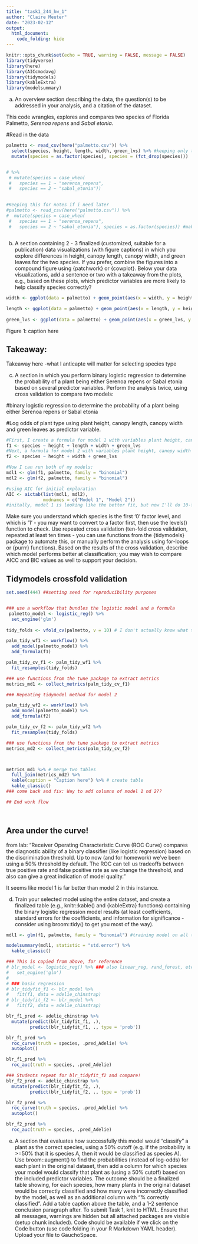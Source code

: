 ```yaml
---
title: "task1_244_hw_1"
author: "Claire Meuter"
date: "2023-02-12"
output: 
  html_document:
    code_folding: hide
---
```


```r
knitr::opts_chunk$set(echo = TRUE, warning = FALSE, message = FALSE)
library(tidyverse)
library(here)
library(AICcmodavg)
library(tidymodels)
library(kableExtra)
library(modelsummary)
```
a. An overview section describing the data, the question(s) to be addressed in your analysis, and a citation of the dataset.

This code wrangles, explores and compares two species of Florida Palmetto, *Serenoa repens* and *Sabal etonia*. 


#Read in the data 
```r
palmetto <- read_csv(here("palmetto.csv")) %>% 
  select(species, height, length, width, green_lvs) %>% #keeping only the columns that I need
  mutate(species = as.factor(species), species = (fct_drop(species)))


# %>% 
 # mutate(species = case_when(
 #   species == 1 ~ "serenoa_repens",
 #   species == 2 ~ "sabal_etonia"))
  

#Keeping this for notes if i need later
#palmetto <- read_csv(here("palmetto.csv")) %>% 
#  mutate(species = case_when(
 #   species == 1 ~ "serenoa_repens",
 #   species == 2 ~ "sabal_etonia"), species = as.factor(species)) #making species as.factor for regression 
  
```
b. A section containing 2 - 3 finalized (customized, suitable for a publication) data visualizations (with figure captions) in which you explore differences in height, canopy length, canopy width, and green leaves for the two species. If you prefer, combine the figures into a compound figure using {patchwork} or {cowplot}. Below your data visualizations, add a sentence or two with a takeaway from the plots, e.g., based on these plots, which predictor variables are more likely to help classify species correctly?

```r
width <- ggplot(data = palmetto) + geom_point(aes(x = width, y = height, color = species))

length <- ggplot(data = palmetto) + geom_point(aes(x = length, y = height, color = species))
 
green_lvs <- ggplot(data = palmetto) + geom_point(aes(x = green_lvs, y = height, color = species))
```
Figure 1: caption here 

## Takeaway: 
Takeaway here 
-what I anticapte will matter for selecting species type 

c. A section in which you perform binary logistic regression to determine the probability of a plant being either Serenoa repens or Sabal etonia based on several predictor variables.  Perform the analysis twice, using cross validation to compare two models:

#binary logistic regression to determine the probability of a plant being either Serenoa repens or Sabal etonia

#Log odds of plant type using plant height, canopy length, canopy width and green leaves as predictor variable.
```r
#First, I create a formula for model 1 with variables plant height, canopy length, canopy width and green leaves
f1 <- species ~ height + length + width + green_lvs
#Next, a formula for model 2 with variables plant height, canopy width and green leaves
f2 <- species ~ height + width + green_lvs

#Now I can run both of my models: 
mdl1 <- glm(f1, palmetto, family = "binomial")
mdl2 <- glm(f2, palmetto, family = "binomial")

#using AIC for initial exploration
AIC <- aictab(list(mdl1, mdl2),
              modnames = c("Model 1", "Model 2"))
#initally, model 1 is looking like the better fit, but now I'll do 10-fold cross validation to confirm 

```



Make sure you understand which species is the first ‘0’ factor level, and which is ‘1’ - you may want to convert to a factor first, then use the levels() function to check.  Use repeated cross validation (ten-fold cross validation, repeated at least ten times - you can use functions from the {tidymodels} package to automate this, or manually perform the analysis using for-loops or {purrr} functions).  Based on the results of the cross validation, describe which model performs better at classification; you may wish to compare AICC and BIC values as well to support your decision. 


## Tidymodels crossfold validation

```r

set.seed(444) ##setting seed for reproducibility purposes 


### use a workflow that bundles the logistic model and a formula
 palmetto_model <- logistic_reg() %>%
  set_engine('glm')
 
tidy_folds <- vfold_cv(palmetto, v = 10) # I don't actually know what this does and need to figure that out. Think it has something to do with setting number of times to run? 

palm_tidy_wf1 <- workflow() %>%
  add_model(palmetto_model) %>%
  add_formula(f1)

palm_tidy_cv_f1 <- palm_tidy_wf1 %>%
  fit_resamples(tidy_folds)

### use functions from the tune package to extract metrics
metrics_md1 <- collect_metrics(palm_tidy_cv_f1)

### Repeating tidymodel method for model 2 

palm_tidy_wf2 <- workflow() %>%
  add_model(palmetto_model) %>%
  add_formula(f2)

palm_tidy_cv_f2 <- palm_tidy_wf2 %>%
  fit_resamples(tidy_folds)

### use functions from the tune package to extract metrics
metrics_md2 <- collect_metrics(palm_tidy_cv_f2)



metrics_md1 %>% # merge two tables
  full_join(metrics_md2) %>% 
  kable(caption = "Caption here") %>% # create table
  kable_classic()
### come back and fix: Way to add columns of model 1 nd 2??

## End work flow 




```

## Area under the curve!
from lab: 
"Receiver Operating Characteristic Curve (ROC Curve) compares the diagnostic ability of a binary classifier (like logistic regression) based on the discrimination threshold.  Up to now (and for homework) we've been using a 50% threshold by default.  The ROC can tell us tradeoffs between true positive rate and false positive rate as we change the threshold, and also can give a great indication of model quality." 

It seems like model 1 is far better than model 2 in this instance.



d. Train your selected model using the entire dataset, and create a finalized table (e.g., knitr::kable() and {kableExtra} functions) containing the binary logistic regression model results (at least coefficients, standard errors for the coefficients, and information for significance - consider using broom::tidy() to get you most of the way). 

```r
mdl1 <- glm(f1, palmetto, family = "binomial") #training model on all the data

modelsummary(mdl1, statistic = "std.error") %>% 
  kable_classic()
```




```r
### This is copied from above, for reference
# blr_model <- logistic_reg() %>% ### also linear_reg, rand_forest, etc
#   set_engine('glm')
# 
# ### basic regression
# blr_tidyfit_f1 <- blr_model %>%
#   fit(f1, data = adelie_chinstrap)
# blr_tidyfit_f2 <- blr_model %>%
#   fit(f2, data = adelie_chinstrap)

blr_f1_pred <- adelie_chinstrap %>%
  mutate(predict(blr_tidyfit_f1, .),
         predict(blr_tidyfit_f1, ., type = 'prob'))

blr_f1_pred %>%
  roc_curve(truth = species, .pred_Adelie) %>%
  autoplot()

blr_f1_pred %>%
  roc_auc(truth = species, .pred_Adelie)

### Students repeat for blr_tidyfit_f2 and compare!
blr_f2_pred <- adelie_chinstrap %>%
  mutate(predict(blr_tidyfit_f2, .),
         predict(blr_tidyfit_f2, ., type = 'prob'))

blr_f2_pred %>%
  roc_curve(truth = species, .pred_Adelie) %>%
  autoplot()

blr_f2_pred %>%
  roc_auc(truth = species, .pred_Adelie)

```



e. A section that evaluates how successfully this model would “classify” a plant as the correct species, using a 50% cutoff (e.g. if the probability is >=50% that it is species A, then it would be classified as species A). Use broom::augment() to find the probabilities (instead of log-odds) for each plant in the original dataset, then add a column for which species your model would classify that plant as (using a 50% cutoff) based on the included predictor variables. The outcome should be a finalized table showing, for each species, how many plants in the original dataset would be correctly classified and how many were incorrectly classified by the model, as well as an additional column with “% correctly classified”. Add a table caption above the table, and a 1-2 sentence conclusion paragraph after.
To submit Task 1, knit to HTML. Ensure that all messages, warnings are hidden but all attached packages are visible (setup chunk included). Code should be available if we click on the Code button (use code folding in your R Markdown YAML header). Upload your file to GauchoSpace.


